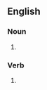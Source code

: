 ==English==

===Noun===

# {{plural of|overbet}}

===Verb===

# {{third person singular of|overbet}}